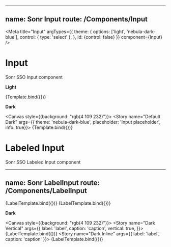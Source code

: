 
<!-- Input.stories.mdx -->


---
name: Sonr Input
route: /Components/Input
---

<Meta
  title="Input"
  argTypes={{
    theme: {
      options: ['light', 'nebula-dark-blue'],
      control: {
        type: 'select'
      },
    },
    id: {control: false}
  }}
  component={Input}
/>

# Input
Sonr SSO Input component


**Light**

<Canvas>
    <Story name="Default" args={{ placeholder: 'Input placeholder', icon: 'person', clear: true }}>
      {Template.bind({})}
    </Story>
</Canvas>

**Dark**

<Canvas style={{background: "rgb(4 109 232)"}}>
    <Story name="Default Dark" args={{ theme: 'nebula-dark-blue', placeholder: 'Input placeholder', info: true}}>
      {Template.bind({})}
    </Story>
</Canvas>

# Labeled Input
Sonr SSO Labeled Input component

---
name: Sonr LabelInput
route: /Components/LabelInput
---


<Canvas>
    <Story name="Vertical"
      args={{
        label: 'label',
        caption: 'caption',
        vertical: true,
    }}>
      {LabelTemplate.bind({})}
    </Story>
    <Story name="Inline" args={{
        label: 'label',
        caption: 'caption'
    }}>
      {LabelTemplate.bind({})}
    </Story>
</Canvas>

**Dark**

<Canvas style={{background: "rgb(4 109 232)"}}>
    <Story name="Dark Vertical"
      args={{
        label: 'label',
        caption: 'caption',
        vertical: true,
    }}>
      {LabelTemplate.bind({})}
    </Story>
    <Story name="Dark Inline"
      args={{
        label: 'label',
        caption: 'caption'
    }}>
      {LabelTemplate.bind({})}
    </Story>
</Canvas>
